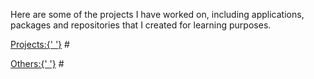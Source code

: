 
Here are some of the projects I have worked on, including applications, packages and repositories that I created for learning purposes.

<div id={'projects'} className={'mb-3 group'}>
  <a href={'#projects'} className={'font-mono font-semibold text-black no-underline dark:text-white'}>Projects:{' '}</a>
  <span className={'font-mono font-semibold text-navbarLight opacity-0 dark:text-navbarDark group-hover:opacity-60'}>#</span>
</div>

<ProjectLists/>

<p></p>

<div id={'others'} className={'mb-3 group'}>
  <a href={'#others'} className={'font-mono font-semibold text-black no-underline dark:text-white'}>Others:{' '}</a>
  <span className={'font-mono font-semibold text-navbarLight opacity-0 dark:text-navbarDark group-hover:opacity-60'}>#</span>
</div>

<OtherLists/>
